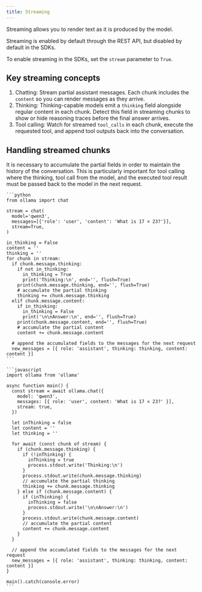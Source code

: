 ```yaml
---
title: Streaming
---
```


Streaming allows you to render text as it is produced by the model. 

Streaming is enabled by default through the REST API, but disabled by default in the SDKs.

To enable streaming in the SDKs, set the `stream` parameter to `True`.

## Key streaming concepts
1. Chatting: Stream partial assistant messages. Each chunk includes the `content` so you can render messages as they arrive.
1. Thinking: Thinking-capable models emit a `thinking` field alongside regular content in each chunk. Detect this field in streaming chunks to show or hide reasoning traces before the final answer arrives.
1. Tool calling: Watch for streamed `tool_calls` in each chunk, execute the requested tool, and append tool outputs back into the conversation.

## Handling streamed chunks


<Note> It is necessary to accumulate the partial fields in order to maintain the history of the conversation. This is particularly important for tool calling where the thinking, tool call from the model, and the executed tool result must be passed back to the model in the next request. </Note>

<Tabs>
  <Tab title="Python">

    ```python
    from ollama import chat

    stream = chat(
      model='qwen3',
      messages=[{'role': 'user', 'content': 'What is 17 × 23?'}],
      stream=True,
    )

    in_thinking = False
    content = ''
    thinking = ''
    for chunk in stream:
      if chunk.message.thinking:
        if not in_thinking:
          in_thinking = True
          print('Thinking:\n', end='', flush=True)
        print(chunk.message.thinking, end='', flush=True)
        # accumulate the partial thinking 
        thinking += chunk.message.thinking
      elif chunk.message.content:
        if in_thinking:
          in_thinking = False
          print('\n\nAnswer:\n', end='', flush=True)
        print(chunk.message.content, end='', flush=True)
        # accumulate the partial content
        content += chunk.message.content

      # append the accumulated fields to the messages for the next request
      new_messages = [{ role: 'assistant', thinking: thinking, content: content }]
    ```
  </Tab>
  <Tab title="JavaScript">

    ```javascript
    import ollama from 'ollama'

    async function main() {
      const stream = await ollama.chat({
        model: 'qwen3',
        messages: [{ role: 'user', content: 'What is 17 × 23?' }],
        stream: true,
      })

      let inThinking = false
      let content = ''
      let thinking = ''

      for await (const chunk of stream) {
        if (chunk.message.thinking) {
          if (!inThinking) {
            inThinking = true
            process.stdout.write('Thinking:\n')
          }
          process.stdout.write(chunk.message.thinking)
          // accumulate the partial thinking
          thinking += chunk.message.thinking
        } else if (chunk.message.content) {
          if (inThinking) {
            inThinking = false
            process.stdout.write('\n\nAnswer:\n')
          }
          process.stdout.write(chunk.message.content)
          // accumulate the partial content
          content += chunk.message.content
        }
      }

      // append the accumulated fields to the messages for the next request
      new_messages = [{ role: 'assistant', thinking: thinking, content: content }]
    }

    main().catch(console.error)
    ```
  </Tab>
</Tabs>